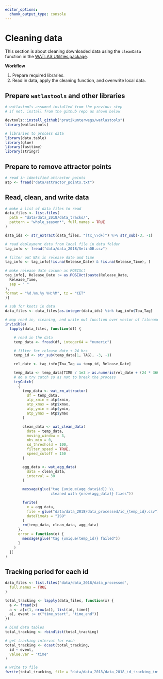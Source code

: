 ```yaml
---
editor_options: 
  chunk_output_type: console
---
```


# Cleaning data

This section is about cleaning downloaded data using the `cleanData` function in the [WATLAS Utilities package](https://github.com/pratikunterwegs/watlastools).

**Workflow**

1. Prepare required libraries.
2. Read in data, apply the cleaning function, and overwrite local data.

## Prepare `watlastools` and other libraries

```r
# watlastools assumed installed from the previous step
# if not, install from the github repo as shown below

devtools::install_github("pratikunterwegs/watlastools")
library(watlastools)
```

```r
# libraries to process data
library(data.table)
library(glue)
library(fasttime)
library(stringr)
```

## Prepare to remove attractor points

```r
# read in identified attractor points
atp <- fread("data/attractor_points.txt")
```

## Read, clean, and write data

```r
# make a list of data files to read
data_files <- list.files(
  path = "data/data_2018/data_tracks/",
  pattern = "whole_season*", full.names = TRUE
)

data_ids <- str_extract(data_files, "(tx_\\d+)") %>% str_sub(-3, -1)

# read deployment data from local file in data folder
tag_info <- fread("data/data_2018/SelinDB.csv")

# filter out NAs in release date and time
tag_info <- tag_info[!is.na(Release_Date) & !is.na(Release_Time), ]

# make release date column as POSIXct
tag_info[, Release_Date := as.POSIXct(paste(Release_Date,
  Release_Time,
  sep = " "
),
format = "%d.%m.%y %H:%M", tz = "CET"
)]

# sub for knots in data
data_files <- data_files[as.integer(data_ids) %in% tag_info$Toa_Tag]

# map read in, cleaning, and write out function over vector of filenames
invisible(
  lapply(data_files, function(df) {

    # read in the data
    temp_data <- fread(df, integer64 = "numeric")

    # filter for release date + 24 hrs
    temp_id <- str_sub(temp_data[1, TAG], -3, -1)

    rel_date <- tag_info[Toa_Tag == temp_id, Release_Date]

    temp_data <- temp_data[TIME / 1e3 > as.numeric(rel_date + (24 * 3600)), ]
    # do a try catch so as not to break the process
    tryCatch(
      {
        temp_data <- wat_rm_attractor(
          df = temp_data,
          atp_xmin = atp$xmin,
          atp_xmax = atp$xmax,
          atp_ymin = atp$ymin,
          atp_ymax = atp$ymax
        )

        clean_data <- wat_clean_data(
          data = temp_data,
          moving_window = 3,
          nbs_min = 0,
          sd_threshold = 100,
          filter_speed = TRUE,
          speed_cutoff = 150
        )

        agg_data <- wat_agg_data(
          data = clean_data,
          interval = 30
        )

        message(glue("tag {unique(agg_data$id)} \\
                     cleaned with {nrow(agg_data)} fixes"))

        fwrite(
          x = agg_data,
          file = glue("data/data_2018/data_processed/id_{temp_id}.csv"),
          dateTimeAs = "ISO"
        )
        rm(temp_data, clean_data, agg_data)
      },
      error = function(e) {
        message(glue("tag {unique(temp_id)} failed"))
      }
    )
  })
)
```

## Tracking period for each id

```r
data_files <- list.files("data/data_2018/data_processed",
  full.names = TRUE
)

total_tracking <- lapply(data_files, function(x) {
  a <- fread(x)
  a <- a[c(1, nrow(a)), list(id, time)]
  a[, event := c("time_start", "time_end")]
})

# bind data tables
total_tracking <- rbindlist(total_tracking)

# get tracking interval for each
total_tracking <- dcast(total_tracking,
  id ~ event,
  value.var = "time"
)

# write to file
fwrite(total_tracking, file = "data/data_2018/data_2018_id_tracking_interval.csv")
```

